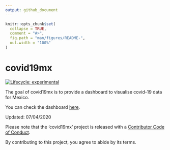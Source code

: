 ```yaml
---
output: github_document
---
```


<!-- README.md is generated from README.Rmd. Please edit that file -->

```r
knitr::opts_chunk$set(
  collapse = TRUE,
  comment = "#>",
  fig.path = "man/figures/README-",
  out.width = "100%"
)
```

# covid19mx

[![Lifecycle:
experimental](https://img.shields.io/badge/lifecycle-experimental-orange.svg)](https://www.tidyverse.org/lifecycle/#experimental)
<!-- badges: end -->

The goal of covid19mx is to provide a dashboard to visualise covid-19
data for Mexico.

You can check the dashboard
[here](https://davidmateos.shinyapps.io/covid19mx/).

Updated: 07/04/2020

Please note that the ‘covid19mx’ project is released with a [Contributor
Code of Conduct](CODE_OF_CONDUCT.md).

By contributing to this project, you agree to abide by its terms.
